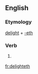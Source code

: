 ==English==

===Etymology===
[[delight]] + [[-eth]]

===Verb===
{{en-verb form}}

# {{archaic}} {{third-person singular of|delight}}

[[fr:delighteth]]